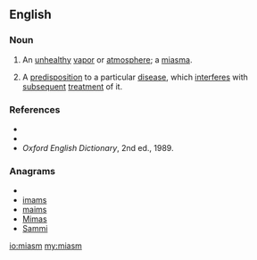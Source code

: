 ==English==

===Noun===
{{en-noun}}

# An [[unhealthy]] [[vapor]] or [[atmosphere]]; a [[miasma]].
#{{homeopathy}} A [[predisposition]] to a particular [[disease]], which [[interfere]]s with [[subsequent]] [[treatment]] of it.

===References===
*{{R:Webster 1913}}
*{{R:Dictionary.com}}
*''Oxford English Dictionary'', 2nd ed., 1989.

===Anagrams===
* {{alphagram|aimms}}
* [[imams#English|imams]]
* [[maims#English|maims]]
* [[Mimas#English|Mimas]]
* [[Sammi#English|Sammi]]

[[io:miasm]]
[[my:miasm]]